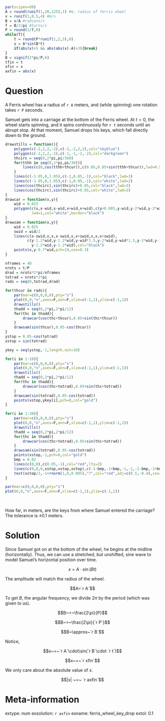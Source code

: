```r
par(scipen=99)
A = round(runif(1,20,125),1) #m, radius of ferris wheel
v = runif(1,0.5,4) #m/s
B = v/A #radians/s
f = B/2/pi #turns/s
P = round(1/f,0)
while(T){
    t = round(P*runif(1,2,3),0)
    x = A*sin(B*t)
    if(abs(x)>5 && abs(abs(x)-A)>3){break}
}
B = signif(2*pi/P,6)
tfin = t
xfin = x
axfin = abs(x)

```

Question
========

A Ferris wheel has a radius of `r A` meters, and (while spinning) one rotation takes `r P` seconds.

Samuel gets into a carriage at the bottom of the Ferris wheel. At $t=0$, the wheel starts spinning, and it spins continuously for `r t` seconds until an abrupt stop. At that moment, Samuel drops his keys, which fall directly down to the ground.

```r
drawstills = function(){
    polygon(c(-2,2,2,-2),c(-2,-2,2,2),col="skyblue")
    polygon(c(-2,2,2,-2),c(-1,-1,-2,-2),col="darkgreen")
    thcirc = seq(0,2*pi,pi/360)
    for(tthh in seq(0,2*pi,pi/30)){
        lines(c(0,cos(tthh+thcur)),c(0.05,0.05+sin(tthh+thcur)),lwd=0.5,col="grey")
    }
    lines(c(-1.05,0,1.05),c(-1,0.05,-1),col="black",lwd=3)
    lines(c(-1.05,0,1.05),c(-1,0.05,-1),col="white",lwd=2)
    lines(cos(thcirc),sin(thcirc)+0.05,col="black",lwd=3)
    lines(cos(thcirc),sin(thcirc)+0.05,col="white",lwd=2)
}
drawcar = function(x,y){
    wid = 0.025
    polygon(c(x,x-wid,x-wid,x+wid,x+wid),c(y+0.005,y-wid,y-2*wid,y-2*wid,y-wid),
            lwd=1,col="white",border="black")
}
drawsam = function(x,y){
    wid = 0.025
    swid = wid/2
    lines(c(x-swid,x,x,x-swid,x,x+swid,x,x,x+swid),
          c(y-1.2*wid,y-1.2*wid,y-wid*1.5,y-2*wid,y-wid*1.5,y-2*wid,y-1.5*wid,
            y-1.2*wid,y-1.2*wid),col="black")
    points(x,y-0.7*wid,pch=19,cex=0.3)
}

nframes = 40
nrots = t/P
drad = nrots*2*pi/nframes
totrad = nrots*2*pi
rads = seq(0,totrad,drad)

for(thcur in rads){
    par(mar=c(0,0,0,0),pty="s")
    plot(0,0,"n",axes=F,ann=F,xlim=c(-1,1),ylim=c(-1,1))
    drawstills()
    thadd = seq(0,2*pi,2*pi/12)
    for(thc in thadd){
        drawcar(cos(thc+thcur),0.05+sin(thc+thcur))
    }
    drawsam(sin(thcur),0.05-cos(thcur))
}
ystop = 0.05-cos(totrad)
xstop = sin(totrad)

ykey = seq(ystop,-1,length.out=10)

for(i in 1:10){
    par(mar=c(0,0,0,0),pty="s")
    plot(0,0,"n",axes=F,ann=F,xlim=c(-1,1),ylim=c(-1,1))
    drawstills()
    thadd = seq(0,2*pi,2*pi/12)
    for(thc in thadd){
        drawcar(cos(thc+totrad),0.05+sin(thc+totrad))
    }
    drawsam(sin(totrad),0.05-cos(totrad))
    points(xstop,ykey[i],pch=8,col="gold")
}

for(i in 1:30){
    par(mar=c(0,0,0,0),pty="s")
    plot(0,0,"n",axes=F,ann=F,xlim=c(-1,1),ylim=c(-1,1))
    drawstills()
    thadd = seq(0,2*pi,2*pi/12)
    for(thc in thadd){
        drawcar(cos(thc+totrad),0.05+sin(thc+totrad))
    }
    drawsam(sin(totrad),0.05-cos(totrad))
    points(xstop,-1,pch=8,col="gold")
    bmp = 0.02
    lines(c(0,0),c(0.05,-1),col="red",lty=2)
    lines(c(0,0,0,xstop,xstop,xstop),c(-1-bmp,-1+bmp,-1,-1,-1-bmp,-1+bmp),lwd=3,col="red")
    text(xstop/2,-1+rnorm(1,0,0.005),"?",col="red",adj=c(0.5,-0.4),cex=2)
}

par(mar=c(0,0,0,0),pty="s")
plot(0,0,"n",axes=F,ann=F,xlim=c(-1,1),ylim=c(-1,1))

```
\

How far, in meters, are the keys from where Samuel entered the carriage? The tolerance is $\pm 0.1$ meters.

Solution
========

Since Samuel got on at the bottom of the wheel, he begins at the midline (horizontally). Thus, we can use a stretched, but unshifted, sine wave to model Samuel's horizontal position over time.

$$x~=~A\cdot\sin(Bt)$$

The amplitude will match the radius of the wheel.

$$A=`r A`$$

To get $B$, the angular frequency, we divide $2\pi$ by the period (which was given to us).

$$B~=~\frac{2\pi}{P}$$

$$B~=~\frac{2\pi}{`r P`}$$

$$B~\approx~`r B`$$

Notice,

$$x~=~`r A`\cdot\sin(`r B`\cdot `r t`)$$

$$x~=~`r xfin`$$

We only care about the absolute value of $x$.

$$|x| ~=~ `r axfin`$$



Meta-information
============
extype: num
exsolution: `r axfin`
exname: ferris_wheel_key_drop
extol: 0.1